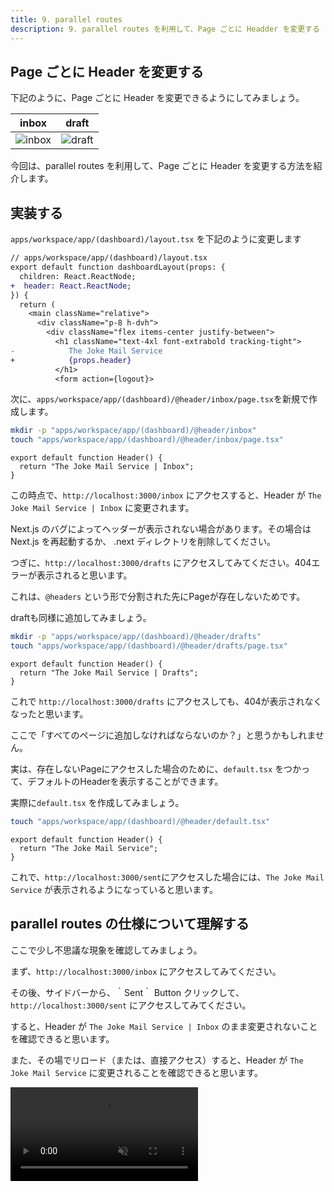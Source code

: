 ```yaml
---
title: 9. parallel routes
description: 9. parallel routes を利用して、Page ごとに Headder を変更する
---
```



## Page ごとに Header を変更する

下記のように、Page ごとに Header を変更できるようにしてみましょう。

|inbox|draft|
|---|---|
![inbox](../../assets/parallel-routes-header-inbox.png)|![draft](../../assets/parallel-routes-header-drafts.png)

今回は、parallel routes を利用して、Page ごとに Header を変更する方法を紹介します。

## 実装する


`apps/workspace/app/(dashboard)/layout.tsx` を下記のように変更します

```diff format="tsx"
// apps/workspace/app/(dashboard)/layout.tsx
export default function dashboardLayout(props: {
  children: React.ReactNode;
+  header: React.ReactNode;
}) {
  return (
    <main className="relative">
      <div className="p-8 h-dvh">
        <div className="flex items-center justify-between">
          <h1 className="text-4xl font-extrabold tracking-tight">
-            The Joke Mail Service
+            {props.header}
          </h1>
          <form action={logout}>
```

次に、`apps/workspace/app/(dashboard)/@header/inbox/page.tsx`を新規で作成します。
  
```bash
mkdir -p "apps/workspace/app/(dashboard)/@header/inbox"
touch "apps/workspace/app/(dashboard)/@header/inbox/page.tsx"
```

```tsx
export default function Header() {
  return "The Joke Mail Service | Inbox";
}
```

この時点で、`http://localhost:3000/inbox` にアクセスすると、Header が `The Joke Mail Service | Inbox` に変更されます。

<Aside type="caution">
  Next.js のバグによってヘッダーが表示されない場合があります。その場合は Next.js を再起動するか、 .next ディレクトリを削除してください。
</Aside>

つぎに、`http://localhost:3000/drafts` にアクセスしてみてください。404エラーが表示されると思います。

これは、`@headers` という形で分割された先にPageが存在しないためです。

draftも同様に追加してみましょう。

  
```bash
mkdir -p "apps/workspace/app/(dashboard)/@header/drafts"
touch "apps/workspace/app/(dashboard)/@header/drafts/page.tsx"
```

```tsx
export default function Header() {
  return "The Joke Mail Service | Drafts";
}
```

これで `http://localhost:3000/drafts` にアクセスしても、404が表示されなくなったと思います。

ここで「すべてのページに追加しなければならないのか？」と思うかもしれません。

実は、存在しないPageにアクセスした場合のために、`default.tsx` をつかって、デフォルトのHeaderを表示することができます。

実際に`default.tsx` を作成してみましょう。

```bash
touch "apps/workspace/app/(dashboard)/@header/default.tsx"
```

```tsx
export default function Header() {
  return "The Joke Mail Service";
}
```

これで、`http://localhost:3000/sent`にアクセスした場合には、`The Joke Mail Service` が表示されるようになっていると思います。

## parallel routes の仕様について理解する

ここで少し不思議な現象を確認してみましょう。

まず、`http://localhost:3000/inbox` にアクセスしてみてください。

その後、サイドバーから、｀Sent｀ Button クリックして、`http://localhost:3000/sent` にアクセスしてみてください。

すると、Header が `The Joke Mail Service | Inbox` のまま変更されないことを確認できると思います。

また、その場でリロード（または、直接アクセス）すると、Header が `The Joke Mail Service` に変更されることを確認できると思います。

<video src={videoSrc} controls muted loop autoPlay/>

これは parallel routes の仕様です。

ソフトナビゲーション（Next Link）では、遷移先の URL と一致するサブページ(今回でいうと`@header/sent/page.tsx`)がなくても、現在のサブページを維持して遷移します。

ハードナビゲーション(ブラウザーのリロードや直接アクセスされた時) では、 URL と一致するサブページがない場合は、`default.js` が表示されます。`default.js` がない場合は、404 が表示されます。

「結局すべてのページに追加しなければならないのか？」と思うかもしれません。

`catch-all route` を使うことで解決することができます。

`catch-all route` は、`[...catchAll]/page.tsx` という形で指定することができます。どれにもマッチしない場合はこのページが表示されます。
これは、`default.tsx` よりも優先されます。

``` bash
touch apps/workspace/app/(dashboard)/@header/[...catchAll]/page.tsx
```

```tsx
//apps/workspace/app/(dashboard)/@header/[...catchAll]/page.tsx
export default function Header() {
  return "The Joke Mail Service";
}
```

これで、`http://localhost:3000/sent`にアクセスした場合には、`The Joke Mail Service` が表示されるようになっていると思います。

<Aside>
`/foo/page.tsx` は、`/foo/@children/page.tsx`であると言えます。

Next.js は、`@children`を暗黙的に追加してくれているとも考えることができます。

このように考えると、`/foo/layout.tsx` で、`props.children` にように、`props.header`が取れることが理解しやすいかなと思います。

```tsx
export default function dashboardLayout(props: {
  children: React.ReactNode;
  header: React.ReactNode;
}){ ...
```
</Aside>

## まとめ

今回は、parallel routes を利用して、Page を分割する方法を紹介しました。

parallel routes を利用することで、Layout をより柔軟に設計することができます。

## Next.js 15 rc

Next.js 15 rc では、`next@rc` を利用することで、parallel routes だけ chatch-all route を採用した場合でも引数を受け取ることができるようになりました。

```bash
cd apps/solution/
pnpm install next@rc react@rc react-dom@rc
cd ../../
pnpm dev
```

```tsx
//apps/solution/app/(dashboard)/@header/[...catchAll]/page.tsx
export default function Header(props: { params: { catchAll: string[] } }) {
  return `The Joke Mail Service | ${props.params.catchAll.join(' | ')}`;
}
```
